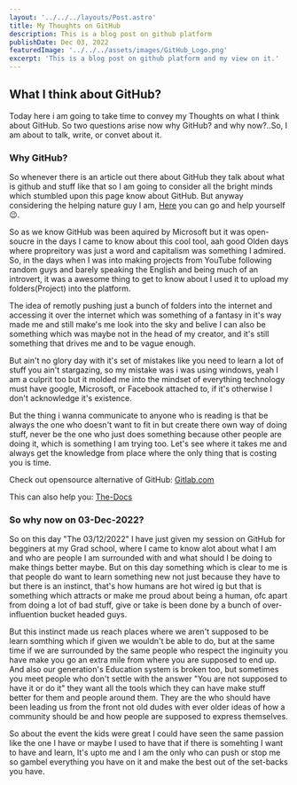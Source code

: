 ```yaml
---
layout: '../../../layouts/Post.astro'
title: My Thoughts on GitHub
description: This is a blog post on github platform
publishDate: Dec 03, 2022
featuredImage: '../../../assets/images/GitHub_Logo.png'
excerpt: 'This is a blog post on github platform and my view on it.'
---
```


## What I think about GitHub?

Today here i am going to take time to convey my Thoughts on what I think about GitHub. So two questions arise now why GitHub? and why now?..So, I am about to talk, write, or convet about it.

### Why GitHub?
So whenever there is an article out there about GitHub they talk about what is github and stuff like that so I am going to consider all the bright minds which stumbled upon this page know about GitHub. But anyway considering the helping nature guy I am, [Here](https://docs.github.com/en) you can go and help yourself 😉.

So as we know GitHub was been aquired by Microsoft but it was open-soucre in the days I came to know about this cool tool, aah good Olden days where propreitory was just a word and capitalism was something I admired. So, in the days when I was into making projects from YouTube following random guys and barely speaking the English and being much of an introvert, it was a awesome thing to get to know about I used it to upload my folders(Project) into the platform.

The idea of remotly pushing just a bunch of folders into the internet and accessing it over the internet which was something of a fantasy in it's way made me and still make's me look into the sky and belive I can also be something which was maybe not in the head of my creator, and it's still something that drives me and to be vague enough.


But ain't no glory day with it's set of mistakes like you need to learn a lot of stuff you ain't stargazing, so my mistake was i was using windows, yeah I am a culprit too but it molded me into the mindset of everything technology must have google, Microsoft, or Facebook attached to, if it's otherwise I don't acknowledge it's existence.

But the thing i wanna communicate to anyone who is reading is that be always the one who doesn't want to fit in but create there own way of doing stuff, never be the one who just does something because other people are doing it, which is something I am trying too. Let's see where it takes me and always get the knowledge from place where the only thing that is costing you is time.

Check out opensource alternative of GitHub: [Gitlab.com](https://gitlab.com/)

This can also help you: [The-Docs](https://docs.gitlab.com/)

### So why now on 03-Dec-2022?

So on this day "The 03/12/2022" I have just given my session on GitHub for begginers at my Grad school, where I came to know alot about what I am and who are people I am surrounded with and what should I be doing to make things better maybe. But on this day something which is clear to me is that people do want to learn something new not just because they have to but there is an instinct, that's how humans are hot wired ig but that is something which attracts or make me proud about being a human, ofc apart from doing a lot of bad stuff, give or take is been done by a bunch of over-influention bucket headed guys.

But this instinct made us reach places where we aren't supposed to be learn somthing which if given we wouldn't be able to do, but at the same time if we are surrounded by the same people who respect the inginuity you have make you go an extra mile from where you are supposed to end up. And also our generation's Education system is broken too, but sometimes you meet people who don't settle with the answer "You are not supposed to have it or do it" they want all the tools which they can have make stuff better for them and people around them. They are the who should have been leading us from the front not old dudes with ever older ideas of how a community should be and how people are supposed to express themselves.

So about the event the kids were great I could have seen the same passion like the one I have or maybe I used to have that if there is somehting I want to have and learn, It's upto me and I am the only who can push or stop me so gambel everything you have on it and make the best out of the set-backs you have.